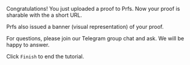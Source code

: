 Congratulations! You just uploaded a proof to Prfs. Now your proof is sharable with the a short
URL.

Prfs also issued a banner (visual representation) of your proof.

For questions, please join our Telegram group chat and ask. We will be happy to answer.

Click `Finish` to end the tutorial.
